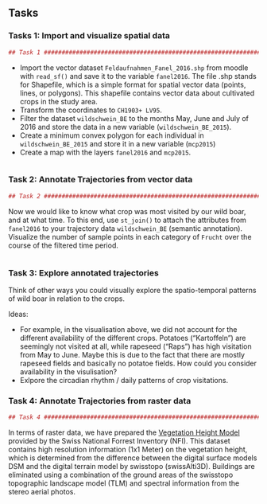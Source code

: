 ## Tasks

### Tasks 1: Import and visualize spatial data

```r
## Task 1 ######################################################################
```

- Import the vector dataset `Feldaufnahmen_Fanel_2016.shp` from moodle with `read_sf()` and save it to the variable `fanel2016`. The file .shp stands for Shapefile, which is a simple format for spatial vector data (points, lines, or polygons). This shapefile contains vector data about cultivated crops in the study area.
- Transform the coordinates to `CH1903+ LV95`.
- Filter the dataset `wildschwein_BE` to the months May, June and July of 2016 and store the data in a new variable (`wildschwein_BE_2015`).
- Create a minimum convex polygon for each individual in `wildschwein_BE_2015` and store it in a new variable (`mcp2015`)
- Create a map with the layers `fanel2016` and `mcp2015`.


```r
```


### Task 2: Annotate Trajectories from vector data

```r
## Task 2 ######################################################################
```
Now we would like to know what crop was most visited by our wild boar, and at what time. To this end, use `st_join()` to attach the attributes from `fanel2016` to your trajectory data `wildschwein_BE` (semantic annotation). Visualize the number of sample points in each category of `Frucht` over the course of the filtered time period.


```r
```

### Task 3: Explore annotated trajectories
Think of other ways you could visually explore the spatio-temporal patterns of wild boar in relation to the crops. 

Ideas:

- For example, in the visualisation above, we did not account for the different availability of the different crops. Potatoes ("Kartoffeln") are seemingly not visited at all, while rapeseed ("Raps") has high visitation from May to June. Maybe this is due to the fact that there are mostly rapeseed fields and basically no potatoe fields. How could you consider availability in the visulisation?
- Exlpore the circadian rhythm / daily patterns of crop visitations. 


### Task 4: Annotate Trajectories from raster data
```r
## Task 4 ######################################################################
```
<!-- In terms of raster data, we have prepared a [Normalised Digital Surface Model (nDSM)](https://gisgeography.com/lidar-light-detection-and-ranging/)^[The nDSM was created by calculating the difference between the [digital surface models (DSM)](https://www.geo.apps.be.ch/de/geodaten/suche-nach-geodaten.html?view=sheet&guid=094ce943-6ad7-4f07-aa9f-d8eb17c5cb38&catalog=geocatalog&type=complete&preview=search_list) and the [digital terrain model (DTM)](https://www.geo.apps.be.ch/de/geodaten/suche-nach-geodaten.html?view=sheet&guid=490de97b-8932-4ef7-9d13-e89ef41eeb4b&catalog=geocatalog&type=complete&preview=search_list) obtained from the [geoportal from the canton Bern](https://www.geo.apps.be.ch/de/geodaten/suche-nach-geodaten.html). ], which provides information on the height of topological features on the ground. Since our wild boar usually use natural landscapes, the nDSM is a good approximation of vegitation height. This nDSM is available on moodle (`nDSM.tif`). Import this data with `raster()`and attach the respective raster values to the point data in your `sf` object (`wildschwein_BE_2016`). Explore the dataset similar to the crop data in task 2/3. Explore again spatio-temporal relations! -->

In terms of raster data, we have prepared the [Vegetation Height Model](https://map.geo.admin.ch/index.html?zoom=5&lang=en&topic=ech&bgLayer=ch.swisstopo.pixelkarte-grau&layers_opacity=0.5&layers=ch.bafu.landesforstinventar-vegetationshoehenmodell&E=2627157.14&N=1122170.97) provided by the Swiss National Forrest Inventory (NFI). This dataset contains high resolution information (1x1 Meter) on the vegetation height, which is determined from the difference between the digital surface models DSM and the digital terrain model by swisstopo (swissAlti3D). Buildings are eliminated using a combination of the ground areas of the swisstopo topographic landscape model (TLM) and spectral information from the stereo aerial photos. 

```r
```

